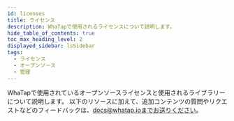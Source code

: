```yaml
---
id: licenses
title: ライセンス
description: WhaTapで使用されるライセンスについて説明します。
hide_table_of_contents: true
toc_max_heading_level: 2
displayed_sidebar: lsSidebar
tags:
  - ライセンス
  - オープンソース
  - 管理
---
```



WhaTapで使用されているオープンソースライセンスと使用されるライブラリーについて説明します。 以下のリソースに加えて、追加コンテンツの質問やリクエストなどのフィードバックは、docs@whatap.ioまでお送りください。

<DocCardList/>
